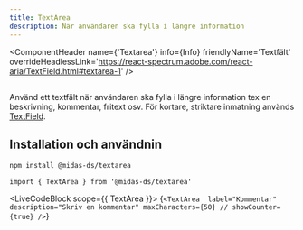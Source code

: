 ```yaml
---
title: TextArea
description: När användaren ska fylla i längre information
---
```



<ComponentHeader
  name={'Textarea'}
  info={Info}
  friendlyName='Textfält'
  overrideHeadlessLink='https://react-spectrum.adobe.com/react-aria/TextField.html#textarea-1'
/>

##

Använd ett textfält när användaren ska fylla i längre information tex en beskrivning, kommentar, fritext osv. För kortare, striktare inmatning används [TextField](./textfield.mdx).

## Installation och användnin

```bash npm2yarn
npm install @midas-ds/textarea
```

```tsx
import { TextArea } from '@midas-ds/textarea'
```

<LiveCodeBlock scope={{ TextArea }}>
  {`<TextArea 
    label="Kommentar"
    description="Skriv en kommentar"
    maxCharacters={50}
    // showCounter={true}
/>`}
</LiveCodeBlock>

<ComponentFooter info={Info} />
